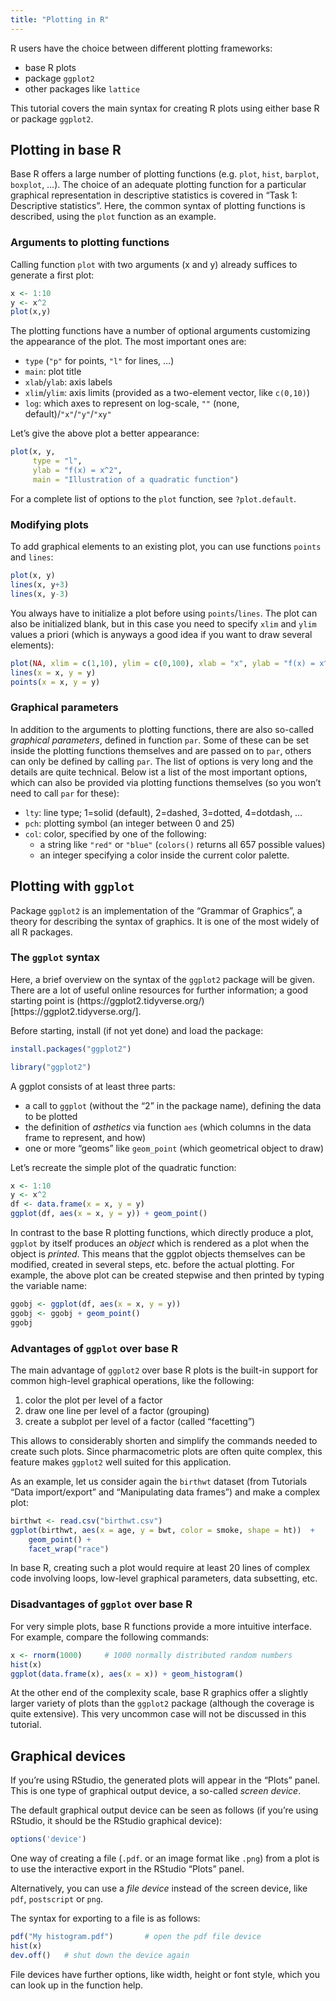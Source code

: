 ```yaml
---
title: "Plotting in R"
---
```


R users have the choice between different plotting frameworks:

* base R plots 
* package `ggplot2`
* other packages like `lattice`

This tutorial covers the main syntax for creating R plots using either base R
or package `ggplot2`.

## Plotting in base R

Base R offers a large number of plotting functions (e.g. `plot`, `hist`, 
`barplot`, `boxplot`, ...). The choice of an adequate plotting function for a 
particular graphical representation in descriptive statistics is covered in
"Task 1: Descriptive statistics". Here, the common syntax of plotting functions 
is described, using the `plot` function as an example.

### Arguments to plotting functions

Calling function `plot` with two arguments (x and y) already suffices to generate
a first plot:

```r
x <- 1:10
y <- x^2
plot(x,y)
```

The plotting functions have a number of optional arguments customizing the appearance
of the plot. The most important ones are:

* `type` (`"p"` for points, `"l"` for lines, ...)
* `main`: plot title
* `xlab`/`ylab`: axis labels
* `xlim`/`ylim`: axis limits (provided as a two-element vector, like `c(0,10)`)
* `log`: which axes to represent on log-scale, `""` (none, default)/`"x"`/`"y"`/`"xy"`

Let's give the above plot a better appearance:

```r
plot(x, y, 
     type = "l",
     ylab = "f(x) = x^2",
     main = "Illustration of a quadratic function")
```

For a complete list of options to the `plot` function, see `?plot.default`.

### Modifying plots

To add graphical elements to an existing plot, you can use functions `points` 
and `lines`:

```r
plot(x, y)
lines(x, y+3)
lines(x, y-3)
```

You always have to initialize a plot before using `points`/`lines`. The plot 
can also be initialized blank, but in this case you need to specify `xlim` and
`ylim` values a priori (which is anyways a good idea if you want to draw several elements):

```r
plot(NA, xlim = c(1,10), ylim = c(0,100), xlab = "x", ylab = "f(x) = x^2")
lines(x = x, y = y)
points(x = x, y = y)
```

### Graphical parameters

In addition to the arguments to plotting functions, there are also so-called 
*graphical parameters*, defined in function `par`. Some of these can be set 
inside the plotting functions themselves and are passed on to `par`, others can
only be defined by calling `par`. The list of options is very long and the 
details are quite technical. Below ist a list of the most important options,
which can also be provided via plotting functions themselves (so you won't need
to call `par` for these):

* `lty`: line type; 1=solid (default), 2=dashed, 3=dotted, 4=dotdash, ...
* `pch`: plotting symbol (an integer between 0 and 25)
* `col`: color, specified by one of the following:
    * a string like `"red"` or `"blue"` (`colors()` returns all 657 possible values)
    * an integer specifying a color inside the current color palette.
  
## Plotting with `ggplot`

Package `ggplot2` is an implementation of the "Grammar of Graphics", a theory for
describing the syntax of graphics. It is one of the most widely of all R packages.

### The `ggplot` syntax

Here, a brief overview on the syntax of the `ggplot2` package will be given. There
are a lot of useful online resources for further information; a good starting point is 
(https://ggplot2.tidyverse.org/)[https://ggplot2.tidyverse.org/].

Before starting, install (if not yet done) and load the package:

```r
install.packages("ggplot2")
```

```r
library("ggplot2")
```

A ggplot consists of at least three parts:

* a call to `ggplot` (without the "2" in the package name), defining the data to be plotted
* the definition of *asthetics* via function `aes` 
  (which columns in the data frame to represent, and how)
* one or more "geoms" like `geom_point` (which geometrical object to draw)

Let's recreate the simple plot of the quadratic function:

```r
x <- 1:10
y <- x^2
df <- data.frame(x = x, y = y)
ggplot(df, aes(x = x, y = y)) + geom_point()
```

In contrast to the base R plotting functions, which directly produce a plot, 
`ggplot` by itself produces an *object* which is rendered as a plot when 
the object is *printed*. This means that the ggplot objects themselves can be 
modified, created in several steps, etc. before the actual plotting. For example,
the above plot can be created stepwise and then printed by typing the variable name:

```r
ggobj <- ggplot(df, aes(x = x, y = y))
ggobj <- ggobj + geom_point()
ggobj
```

### Advantages of `ggplot` over base R

The main advantage of `ggplot2` over base R plots is the built-in support for common 
high-level graphical operations, like the following:

1. color the plot per level of a factor
2. draw one line per level of a factor (grouping)
3. create a subplot per level of a factor (called "facetting")

This allows to considerably shorten and simplify the commands needed to create 
such plots.
Since pharmacometric plots are often quite complex, this feature makes `ggplot2` 
well suited for this application.

As an example, let us consider again the `birthwt` dataset (from Tutorials 
"Data import/export" and "Manipulating data frames") and make a complex plot:

```r
birthwt <- read.csv("birthwt.csv") 
ggplot(birthwt, aes(x = age, y = bwt, color = smoke, shape = ht))  + 
    geom_point() + 
    facet_wrap("race")
```

In base R, creating such a plot would require at least 20 lines of complex code
involving loops, low-level graphical parameters, data subsetting, etc.

### Disadvantages of `ggplot` over base R

For very simple plots, base R functions provide a more intuitive interface. 
For example, compare the following commands:

```r
x <- rnorm(1000)     # 1000 normally distributed random numbers
hist(x)
ggplot(data.frame(x), aes(x = x)) + geom_histogram()
```

At the other end of the complexity scale, base R graphics offer a slightly larger
variety of plots than the `ggplot2` package (although the coverage is quite extensive). 
This very uncommon case will not be discussed in this tutorial.

## Graphical devices

If you're using RStudio, the generated plots will appear in the "Plots" panel.
This is one type of graphical output device, a so-called *screen device*.

The default graphical output device can be seen as follows (if you're using 
RStudio, it should be the RStudio graphical device):

```r
options('device')
```

One way of creating a file (`.pdf`. or an image format like `.png`) from a plot
is to use the interactive export in the RStudio "Plots" panel. 

Alternatively, you can use a *file device* instead of the screen device, like
`pdf`, `postscript` or `png`.

The syntax for exporting to a file is as follows:
```r
pdf("My histogram.pdf")       # open the pdf file device
hist(x)
dev.off()   # shut down the device again
```

File devices have further options, like width, height or font style, which you
can look up in the function help.



